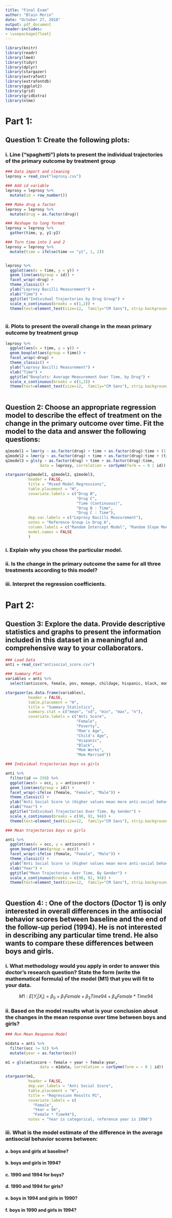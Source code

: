```yaml
---
title: "Final Exam"
author: "Blain Morin"
date: "October 27, 2018"
output: pdf_document
header-includes:
- \usepackage{float}
---
```


```r

library(knitr)
library(readr)
library(lme4)
library(tidyr)
library(dplyr)
library(stargazer)
library(extrafont)
library(extrafontdb)
library(ggplot2)
library(grid)
library(gridExtra)
library(nlme)

```

# Part 1:

## Question 1: Create the following plots:

### i. Line (“spaghetti”) plots to present the individual trajectories of the primary outcome by treatment group

```r

### Data import and cleaning
leprosy = read_csv("leprosy.csv")

### Add id variable
leprosy = leprosy %>%
  mutate(id = row_number())

### Make drug a factor
leprosy = leprosy %>%
  mutate(drug = as.factor(drug))

### Reshape to long format
leprosy = leprosy %>%
  gather(time, y, y1:y2)

### Turn time into 1 and 2
leprosy = leprosy %>%
  mutate(time = ifelse(time == "y1", 1, 2)) 



```

```r

leprosy %>% 
  ggplot(aes(x = time, y = y)) +
  geom_line(aes(group = id)) +
  facet_wrap(~drug) +
  theme_classic() +
  ylab("Leprosy Bacilli Measurement") +
  xlab("Time") +
  ggtitle("Individual Trajectories by Drug Group") +
  scale_x_continuous(breaks = c(1,2)) +
  theme(text=element_text(size=12,  family="CM Sans"), strip.background = element_blank())
  

```


### ii. Plots to present the overall change in the mean primary outcome by treatment group

```r

leprosy %>%
  ggplot(aes(x = time, y = y)) +
  geom_boxplot(aes(group = time)) +
  facet_wrap(~drug) +
  theme_classic() +
  ylab("Leprosy Bacilli Measurement") +
  xlab("Time") +
  ggtitle("Boxplots: Average Measurement Over Time, by Drug") +
  scale_x_continuous(breaks = c(1,2)) +
  theme(text=element_text(size=12,  family="CM Sans"), strip.background = element_blank())
  

```


## Question 2: Choose an appropriate regression model to describe the effect of treatment on the change in the primary outcome over time. Fit the model to the data and answer the following questions:

```r


q1model1 = lmer(y ~ as.factor(drug) + time + as.factor(drug):time + (1|id), data = leprosy)
q1model2 = lmer(y ~ as.factor(drug) + time + as.factor(drug):time + (time - 1|id), data = leprosy)
q1model3 = gls(y ~ as.factor(drug) + time + as.factor(drug):time, 
               data = leprosy, correlation = corSymm(form = ~ 0 | id))

stargazer(q1model1, q1model2, q1model3, 
          header = FALSE,
          title = "Mixed Model Regressions",
          table.placement = "H",
          covariate.labels = c("Drug B",
                               "Drug C",
                               "Time (Continuous)",
                               "Drug B : Time",
                               "Drug C : Time"),
          dep.var.labels = c("Leprosy Bacilli Measurement"),
          notes = "Reference Group is Drug A",
          column.labels = c("Random Intercept Model", "Random Slope Model", "Fixed Effects Model"),
          model.names = FALSE
          )

```

### i. Explain why you chose the particular model.

### ii. Is the change in the primary outcome the same for all three treatments according to this model?

### iii. Interpret the regression coefficients.

# Part 2:

## Question 3: Explore the data. Provide descriptive statistics and graphs to present the information included in this dataset in a meaningful and comprehensive way to your collaborators.

```r

### Load Data
anti = read_csv("antisocial_score.csv")

```

```r

### Summary Plot
variables = anti %>%
  select(antiscore, female, pov, momage, childage, hispanic, black, momwork, married)

stargazer(as.data.frame(variables), 
          header = FALSE,
          table.placement = "H",
          title = "Summary Statistics",
          summary.stat = c("mean", "sd", "min", "max", "n"),
          covariate.labels = c("Anti Score",
                               "Female",
                               "Poverty",
                               "Mom's Age",
                               "Child's Age",
                               "Hispanic",
                               "Black",
                               "Mom Works",
                               "Mom Married"))

```

```r

### Individual trajectories boys vs girls

anti %>%
  filter(id <= 150) %>%
  ggplot(aes(x = occ, y = antiscore)) +
  geom_line(aes(group = id)) +
  facet_wrap(~ifelse (female, "Female", "Male")) +
  theme_classic() +
  ylab("Anti Social Score \n (Higher values mean more anti-social behavior)") +
  xlab("Year") +
  ggtitle("Individual Trajectories Over Time, By Gender") +
  scale_x_continuous(breaks = c(90, 92, 94)) +
  theme(text=element_text(size=12,  family="CM Sans"), strip.background = element_blank())

```

```r

### Mean trajectories boys vs girls

anti %>%
  ggplot(aes(x = occ, y = antiscore)) +
  geom_boxplot(aes(group = occ)) +
  facet_wrap(~ifelse (female, "Female", "Male")) +
  theme_classic() +
  ylab("Anti Social Score \n (Higher values mean more anti-social behavior)") +
  xlab("Year") +
  ggtitle("Mean Trajectories Over Time, By Gender") +
  scale_x_continuous(breaks = c(90, 92, 94)) +
  theme(text=element_text(size=12,  family="CM Sans"), strip.background = element_blank()) 



```





## Question 4: : One of the doctors (Doctor 1) is only interested in overall differences in the antisocial behavior scores between baseline and the end of the follow-up period (1994). He is not interested in describing any particular time trend. He also wants to compare these differences between boys and girls. 

### i. What methodology would you apply in order to answer this doctor’s research question? State the form (write the mathematical formula) of the model (M1) that you will fit to your data. 

$$ M1: E[Y_i | X_i] = \beta_0 + \beta_1Female  + \beta_3Time94 + \beta_4Female*Time94 $$

### ii. Based on the model results what is your conclusion about the changes in the mean response over time between boys and girls?

```r

### Run Mean Response Model

m1data = anti %>%
  filter(occ != 92) %>%
  mutate(year = as.factor(occ))

m1 = gls(antiscore ~ female + year + female:year, 
               data = m1data, correlation = corSymm(form = ~ 0 | id))

stargazer(m1,
          header = FALSE,
          dep.var.labels = "Anti Social Score",
          table.placement = "H",
          title = "Regression Results M1",
          covariate.labels = c(
            "Female",
            "Year = 94",
            "Female * Time94"),
          notes = "Year is categorical, reference year is 1990")


```

### iii. What is the model estimate of the difference in the average antisocial behavior scores between:

#### a. boys and girls at baseline?

#### b. boys and girls in 1994?

#### c. 1990 and 1994 for boys?

#### d. 1990 and 1994 for girls?

#### e. boys in 1994 and girls in 1990?

#### f. boys in 1990 and girls in 1994?


